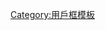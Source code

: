 {{Userbox
|border-c=black
|border-s=1
|id-c=#DEF
|id-fc=black
|id-s=13
|id={{lang|zh-hant|{{font|font=標楷體,楷体|繁體<br>{{color|#949494|為主}}}}}}
|info-c=#E6E0BE
|info-fc=black
|info-s=9
|info={{lang|zh-hant|這位用戶能'''熟練地'''讀寫繁體中文，但只能'''一般地'''讀寫簡體中文。}}
|usercategory=讀寫繁體中文為主的維基人
}}<noinclude>
[[Category:用戶框模板]]
</noinclude>